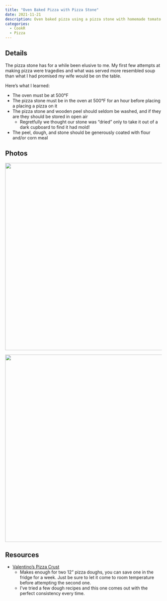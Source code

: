 ```yaml
---
title: "Oven Baked Pizza with Pizza Stone"
date: 2021-11-21
description: Oven baked pizza using a pizza stone with homemade tomato sauce, mozzarella, and prosciutto.
categories:
  - CookR
  - Pizza
---
```


## Details

The pizza stone has for a while been elusive to me. My first few attempts at making pizza were tragedies and what was served more resembled soup than what I had promised my wife would be on the table.

Here's what I learned:

-   The oven must be at 500°F
-   The pizza stone must be in the oven at 500°F for an hour before placing a placing a pizza on it
-   The pizza stone and wooden peel should seldom be washed, and if they are they should be stored in open air
    -   Regretfully we thought our stone was "dried" only to take it out of a dark cupboard to find it had mold!
-   The peel, dough, and stone should be generously coated with flour and/or corn meal

## Photos

![](images/pizza1.png){fig-align="center" width="600"}

![](images/pizza2.png){fig-align="center" width="600"}

## Resources

-   [Valentino's Pizza Crust](https://www.allrecipes.com/recipe/6814/valentinos-pizza-crust/)
    -   Makes enough for two 12" pizza doughs, you can save one in the fridge for a week. Just be sure to let it come to room temperature before attempting the second one.
    -   I've tried a few dough recipes and this one comes out with the perfect consistency every time.
